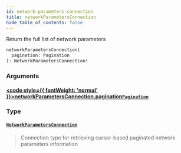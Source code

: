 ```yaml
---
id: network-parameters-connection
title: networkParametersConnection
hide_table_of_contents: false
---
```








Return the full list of network parameters

```graphql
networkParametersConnection(
  pagination: Pagination
): NetworkParametersConnection!
```


### Arguments

#### [<code style={{ fontWeight: 'normal' }}>networkParametersConnection.<b>pagination</b></code>](#)<Bullet />[`Pagination`](/mainnet/api/graphql/inputs/pagination) <Badge class="secondary" text="input"/>
> 
> 

### Type

#### [`NetworkParametersConnection`](/mainnet/api/graphql/objects/network-parameters-connection) <Badge class="secondary" text="object"/>
> Connection type for retrieving cursor-based paginated network parameters information
> 





